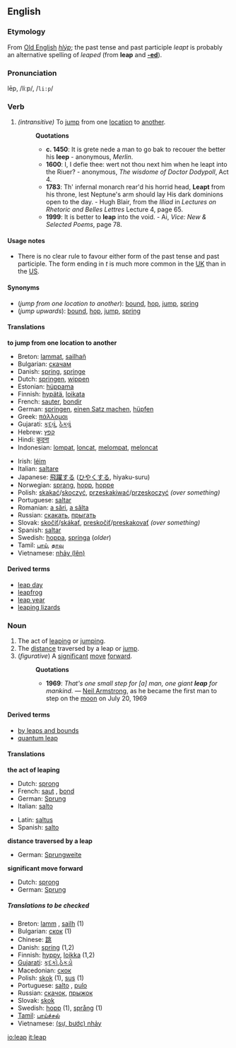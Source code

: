==English==
===Etymology===
From [[Old English]] ''[[hlýp]]''; the past tense and past participle ''leapt'' is probably an alternative spelling of ''leaped'' (from '''leap''' and '''[[-ed]]''').

===Pronunciation===
lēp, /liːp/, /<tt>li:p</tt>/

===Verb===
{{irregverb|'''to leap'''|'''[[leaps]]'''|'''[[leaped]] '''or''' [[leapt]]'''|'''[[leaped]] '''or''' [[leapt]]'''|'''[[leaping]]'''}}

#''(intransitive)'' To [[jump]] from one [[location]] to [[another]].
#:'''Quotations'''
#:* '''c. 1450''': It is grete nede a man to go bak to recouer the better his '''leep''' - anonymous, ''Merlin''.
#:* '''1600''': I, I defie thee: wert not thou next him when he leapt into the Riuer? - anonymous, ''The wisdome of Doctor Dodypoll'', Act 4.
#:* '''1783''': Th' infernal monarch rear'd his horrid head, '''Leapt''' from his throne, lest Neptune's arm should lay His dark dominions open to the day. - Hugh Blair, from the ''Illiad'' in ''Lectures on Rhetoric and Belles Lettres'' Lecture 4, page 65.
#:* '''1999''': It is better to '''leap''' into the void.  - Ai, ''Vice: New & Selected Poems'', page 78.

====Usage notes====
*There is no clear rule to favour either form of the past tense and past participle.  The form ending in ''t'' is much more common in the [[UK]] than in the [[US]].

====Synonyms====
*(''jump from one location to another''): [[bound]], [[hop]], [[jump]], [[spring]]
*(''jump upwards''): [[bound]], [[hop]], [[jump]], [[spring]]

====Translations====
'''to jump from one location to another'''
{{top}}
*Breton: [[lammat]], [[sailhañ]]
*Bulgarian: [[скачам]]
*Danish: [[spring#Danish|spring]], [[springe]]
*Dutch: [[springen]], [[wippen]]
*Estonian: [[hüppama]]
*Finnish: [[hypätä]], [[loikata]]
*French: [[sauter]], [[bondir]]
*German: [[springen]], [[einen Satz machen]], [[hüpfen]]
*Greek: [[πάλλομαι]]
*Gujarati: [[કૂદવું]], [[ઠેકવું]]
*Hebrew: [[קפץ]]
*Hindi: [[कूदना]]
*Indonesian: [[lompat]], [[loncat]], [[lompat|melompat]], [[loncat|meloncat]]
{{mid}}
*Irish: [[léim]]
*Italian: [[saltare]]
*Japanese: [[飛躍]]する ([[ひやく]]する, hiyaku-suru)
*Norwegian: [[sprang]], [[hopp]], [[hoppe]]
*Polish: [[skakać]]/[[skoczyć]], [[przeskakiwać]]/[[przeskoczyć]] ''(over something)''
*Portuguese: [[saltar]]
*Romanian: [[a sări]], [[a sălta]]
*Russian: [[скакать]], [[прыгать]]
*Slovak: [[skočiť]]/[[skákať]], [[preskočiť]]/[[preskakovať]] ''(over something)''
*Spanish: [[saltar]]
*Swedish: [[hoppa]], [[springa]] (''older'')
*Tamil: [[பாய்]], [[தாவு]]
*Vietnamese: [[nhảy|nhảy (lên)]]
{{bottom}}

====Derived terms====
*[[leap day]]
*[[leapfrog]]
*[[leap year]]
*[[leaping lizards]]

===Noun===
{{sb|'''leap'''|'''[[leaps]]'''}}

#The act of [[leaping]] or [[jumping]].
#The [[distance]] traversed by a leap or [[jump]].
#(''figurative'') A [[significant]] [[move]] [[forward]].
#:'''Quotations'''
#:*'''1969''': ''That's one small step for [a] man, one giant '''leap''' for mankind.'' &mdash; [[w:Neil Armstrong|Neil Armstrong]], as he became the first man to step on the [[moon]] on July 20, 1969

====Derived terms====
*[[by leaps and bounds]]
*[[quantum leap]]

====Translations====
'''the act of leaping'''
{{top}}
*Dutch: [[sprong]] {{m}}
*French: [[saut]] {{m}}, [[bond#French|bond]] {{m}}
*German: [[Sprung]] {{m}}
*Italian: [[salto#Spanish|salto]] {{m}}
{{mid}}
*Latin: [[saltus]] {{m}}
*Spanish: [[salto#Spanish|salto]] {{m}}
{{bottom}}

'''distance traversed by a leap'''
{{top}}
*German: [[Sprungweite]] {{f}}
{{mid}}
{{bottom}}

'''significant move forward'''
{{top}}
*Dutch: [[sprong]] {{m}}
*German: [[Sprung]] {{m}}
{{mid}}
{{bottom}}

=====Translations to be checked=====
<!--Remove this section once all of the translations below have been moved into the tables above.-->
{{checktrans}}

*Breton: [[lamm]] {{m}}, [[sailh]] {{m}} (1)
*Bulgarian: [[скок]] {{m}} (1)
*Chinese: [[跳]]
*Danish: [[spring#Danish|spring]] {{n}} (1,2)
*Finnish: [[hyppy]], [[loikka]] (1,2)
*[[Gujarati]]: [[કૂદકો]],[[ઠેકડો]]
*Macedonian: [[скок]]
*Polish: [[skok]] {{m}} (1), [[sus#Polish|sus]] {{m}} (1)
*Portuguese: [[salto]] {{m}}, [[pulo]] {{m}}
*Russian: [[скачок]], [[прыжок]]
*Slovak: [[skok]]
*Swedish: [[hopp]] {{n}} (1), [[språng]] {{n}} (1)
*[[Tamil]]: [[பாய்ச்சல்]]
*Vietnamese: [[nhảy|(sự, bước) nhảy]]

[[io:leap]]
[[it:leap]]